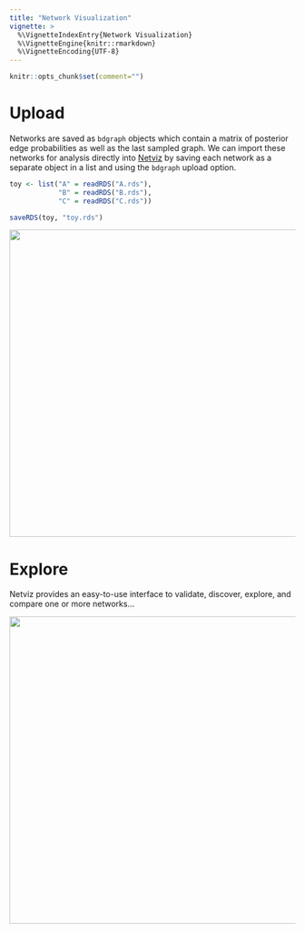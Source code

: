 ```yaml
---
title: "Network Visualization"
vignette: >
  %\VignetteIndexEntry{Network Visualization}
  %\VignetteEngine{knitr::rmarkdown}
  %\VignetteEncoding{UTF-8}
---
```


```r
knitr::opts_chunk$set(comment="")
```

# Upload

Networks are saved as `bdgraph` objects which contain a matrix of posterior edge probabilities as well as the last sampled graph. We can import these networks for analysis directly into [Netviz](https://github.com/montilab/netviz) by saving each network as a separate object in a list  and using the `bdgraph` upload option.

```r
toy <- list("A" = readRDS("A.rds"),
            "B" = readRDS("B.rds"),
            "C" = readRDS("C.rds"))

saveRDS(toy, "toy.rds")
```

<img src="../../media/Netviz-Upload.png" width="1000" height="540">

# Explore

Netviz provides an easy-to-use interface to validate, discover, explore, and compare one or more networks... 

<img src="../../media/Netviz-Explore.png" width="1000" height="540">
